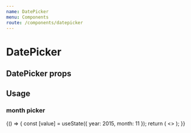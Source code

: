 ```yaml
---
name: DatePicker
menu: Components
route: /components/datepicker
---
```



# DatePicker

## DatePicker props
<Props of={DatePicker} />

## Usage

### month picker

<Playground>
  {() => {
    const [value] = useState({ year: 2015, month: 11 });
    return (
      <>
      	<DatePicker
          years={[2013, 2015, 2016]} 
          value={value}
          show={true}
          isMonthsMode={true}
        />
      </>
    );
  }}
</Playground>

